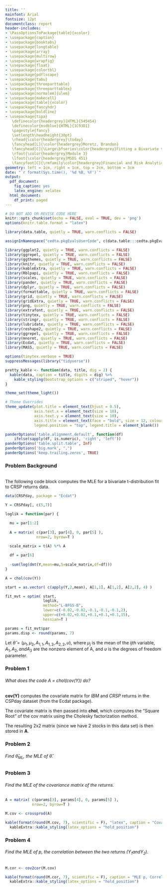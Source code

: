 ```yaml
---
title: ''
mainfont: Arial
fontsize: 12pt
documentclass: report
header-includes:
- \PassOptionsToPackage{table}{xcolor}
- \usepackage{caption}
- \usepackage{booktabs}
- \usepackage{longtable}
- \usepackage{array}
- \usepackage{multirow}
- \usepackage{wrapfig}
- \usepackage{float}
- \usepackage{colortbl}
- \usepackage{pdflscape}
- \usepackage{tabu}
- \usepackage{threeparttable}
- \usepackage{threeparttablex}
- \usepackage[normalem]{ulem}
- \usepackage{makecell}
- \usepackage[table]{xcolor}
- \usepackage{fancyhdr}
- \usepackage{boldline}
- \usepackage{tipa}
   \definecolor{headergrey}{HTML}{545454}
   \definecolor{msdblue}{HTML}{1C93D1}
   \pagestyle{fancy}
   \setlength\headheight{30pt}
   \rhead{\color{headergrey}\today}
   \fancyhead[L]{\color{headergrey}Moretz, Brandon}
   \fancyhead[C]{\Large\bfseries\color{headergrey}Fitting a Bivariate t-Distribution}
   \rfoot{\color{headergrey}Module 3}
   \lfoot{\color{headergrey}MSDS 451}
   \fancyfoot[C]{\rmfamily\color{headergrey}Financial and Risk Analytics}
geometry: left = 1cm, right = 1cm, top = 2cm, bottom = 3cm
date: "`r format(Sys.time(), '%d %B, %Y')`"
output:
  pdf_document:
    fig_caption: yes
    latex_engine: xelatex
  html_document:
    df_print: paged
---
```



```r

# DO NOT ADD OR REVISE CODE HERE
knitr::opts_chunk$set(echo = FALSE, eval = TRUE, dev = 'png')
options(knitr.table.format = "latex")

```

```r

library(data.table, quietly = TRUE, warn.conflicts = FALSE)

assignInNamespace("cedta.pkgEvalsUserCode", c(data.table:::cedta.pkgEvalsUserCode, "rtvs"), "data.table")

library(ggplot2, quietly = TRUE, warn.conflicts = FALSE)
library(ggrepel, quietly = TRUE, warn.conflicts = FALSE)
library(ggthemes, quietly = TRUE, warn.conflicts = FALSE)
library(knitr, quietly = TRUE, warn.conflicts = FALSE)
library(kableExtra, quietly = TRUE, warn.conflicts = FALSE)
library(Rblpapi, quietly = TRUE, warn.conflicts = FALSE)
library(scales, quietly = TRUE, warn.conflicts = FALSE)
library(pander, quietly = TRUE, warn.conflicts = FALSE)
library(dplyr, quietly = TRUE, warn.conflicts = FALSE)
library(formattable, quietly = TRUE, warn.conflicts = FALSE)
library(grid, quietly = TRUE, warn.conflicts = FALSE)
library(gridExtra, quietly = TRUE, warn.conflicts = FALSE)
library(png, quietly = TRUE, warn.conflicts = FALSE)
library(extrafont, quietly = TRUE, warn.conflicts = FALSE)
library(tinytex, quietly = TRUE, warn.conflicts = FALSE)
library(stringr, quietly = TRUE, warn.conflicts = FALSE)
library(lubridate, quietly = TRUE, warn.conflicts = FALSE)
library(reshape2, quietly = TRUE, warn.conflicts = FALSE)
library(ggrepel, quietly = TRUE, warn.conflicts = FALSE)
library(mnormt, quietly = TRUE, warn.conflicts = FALSE)
library(Ecdat, quietly = TRUE, warn.conflicts = FALSE)
library(MASS, quietly = TRUE, warn.conflicts = FALSE)

options(tinytex.verbose = TRUE)
suppressMessages(library("tidyverse"))

pretty_kable <- function(data, title, dig = 2) {
  kable(data, caption = title, digits = dig) %>%
    kable_styling(bootstrap_options = c("striped", "hover"))
}

theme_set(theme_light())

# Theme Overrides
theme_update(plot.title = element_text(hjust = 0.5),
             axis.text.x = element_text(size = 10),
             axis.text.y = element_text(size = 10),
             axis.title = element_text(face = "bold", size = 12, colour = "steelblue4"),
             legend.position = "top", legend.title = element_blank())

```

```r

panderOptions('table.alignment.default', function(df)
    ifelse(sapply(df, is.numeric), 'right', 'left'))
panderOptions('table.split.table', Inf)
panderOptions('big.mark', ",")
panderOptions('keep.trailing.zeros', TRUE)

```

### Problem Background
######  

The following code block computes the MLE for a bivariate t-distribution fit to CRSP returns data.

```r

data(CRSPday, package = "Ecdat")

Y = CRSPday[, c(5,7)]

loglik = function(par) {

  mu = par[1:2]
  
  A = matrix( c(par[3], par[4], 0, par[5] ), 
              nrow=2, byrow=T )

  scale_matrix = t(A) %*% A
  
  df = par[6]
  
  -sum(log(dmt(Y,mean=mu,S=scale_matrix,df=df)))
}

A = chol(cov(Y))

start = as.vector( c(apply(Y,2,mean), A[1,1], A[1,2], A[2,2], 4) )

fit_mvt = optim( start, 
                 loglik, 
                 method="L-BFGS-B", 
                 lower=c(-0.02,-0.02,-0.1,-0.1,-0.1,2), 
                 upper=c(+0.02,+0.02,+0.1,+0.1,+0.1,15), 
                 hessian=T )

params = fit_mvt$par
params.disp <- round(params, 7)

```
\newpage

Let $\hat{\theta} = (\mu_{1}, \mu_{2}, A_{1,1}, A_{1,2}, A_{2,2}, \upsilon)$, where
$\mu_j$ is the mean of the $ijth$ variable, $A_1, A_2, and A_3$ are the nonzero element of A, and $\upsilon$ is
the degrees of freedom parameter.

### Problem 1
###### _What does the code A = chol(cov(Y)) do_?

__cov(Y)__ computes the covariate matrix for _IBM_ and _CRSP_ returns in the CSPday dataset (from the Ecdat package).

The covariate matrix is then passed into __chol__, which computes the "Square Root" of the cov matrix using the Cholesky factorization method.

The resulting 2x2 matrix (since we have 2 stocks in this data set) is then stored in __A__.

### Problem 2
###### Find $\hat{\theta}_{ML}$, the MLE of $\hat{\theta}$.

\begin{table}[H]
\centering
\caption{$\theta_{ML}$ parameter estimates}
\begin{tabular}{|l|l|l|l|l|l|}
\hline
$\mu_1$ & $\mu_2$ & $A_1$ & $A_2$ & $A_3$ & $v$ \\ \hline
$`r format(params.disp[1], scientific=F)`$ & $`r format(params.disp[2], scientific=F)`$ & $`r format(params.disp[3], scientific=F)`$ & $`r format(params.disp[4], scientific=F)`$ & $`r format(params.disp[5], scientific=F)`$ & $`r format(params.disp[6], scientific=F)`$ \\ \hline
\end{tabular}
\end{table}


### Problem 3
###### Find the MLE of the covariance matrix of the returns.


```r

A = matrix( c(params[3], params[4], 0, params[5] ), 
            nrow=2, byrow=T )

M.cov <- crossprod(A)

kable(format(round(M.cov, 7), scientific = F), "latex", caption = "Covariate Matrix", booktabs = T) %>%
  kableExtra::kable_styling(latex_options = "hold_position")

```

\newpage

### Problem 4
###### Find the MLE of p, the correlation between the two returns ($Y_1  and  Y_2$).


```r

M.cor <- cov2cor(M.cov)

kable(format(round(M.cor, 7), scientific = F), caption = "MLE p, Correlation Matrix") %>%
  kableExtra::kable_styling(latex_options = "hold_position")

```
